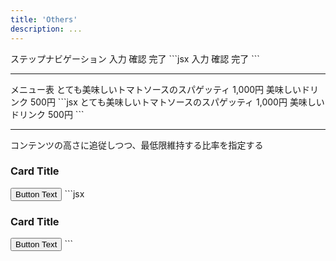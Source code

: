 ```yaml
---
title: 'Others'
description: ...
---
```




<Preview>
	<PreviewTitle>ステップナビゲーション</PreviewTitle>
	<PreviewArea resize p='30' nogrid>
		<Flex className='c--stepNav' g='1.5rem'>
			<Flex className='c--stepNav__item' bgc='text' c='base' op='40' px='30' py='10' pos='r'>
				<Lism className='c--stepNav__body'>
					<Text>入力</Text>
				</Lism>
				<Decorator pos='a' w='0.75em' h='100%' bgc='inherit' l='100%' t='0' css={{ clipPath: 'polygon(0% 0%, 0% 100%, 100% 50%)' }} />
			</Flex>
			<Flex className='c--stepNav__item' bgc='text' c='base' px='30' py='10' pos='r'>
				<Lism className='c--stepNav__body'>
					<Text>確認</Text>
				</Lism>
				<Decorator pos='a' w='0.75em' h='100%' bgc='inherit' l='100%' t='0' css={{ clipPath: 'polygon(0% 0%, 0% 100%, 100% 50%)' }} />
			</Flex>
			<Flex className='c--stepNav__item' bgc='text' c='base' op='40' px='30' py='10' pos='r'>
				<Lism className='c--stepNav__body'>
					<Text>完了</Text>
				</Lism>
			</Flex>
		</Flex>
	</PreviewArea>
	<PreviewCode>
		```jsx
		<Flex className='c--stepNav' g='1.5rem'>
			<Flex className='c--stepNav__item' bgc='text' c='base' op='40' px='30' py='10' pos='r'>
				<Lism className='c--stepNav__body'>
					<Text>入力</Text>
				</Lism>
				<Decorator pos='a' w='0.75em' h='100%' bgc='inherit' l='100%' t='0' css={{ clipPath: 'polygon(0% 0%, 0% 100%, 100% 50%)' }} />
			</Flex>
			<Flex className='c--stepNav__item' bgc='text' c='base' px='30' py='10' pos='r'>
				<Lism className='c--stepNav__body'>
					<Text>確認</Text>
				</Lism>
				<Decorator pos='a' w='0.75em' h='100%' bgc='inherit' l='100%' t='0' css={{ clipPath: 'polygon(0% 0%, 0% 100%, 100% 50%)' }} />
			</Flex>
			<Flex className='c--stepNav__item' bgc='text' c='base' op='40' px='30' py='10' pos='r'>
				<Lism className='c--stepNav__body'>
					<Text>完了</Text>
				</Lism>
			</Flex>
		</Flex>
		```
	</PreviewCode>
</Preview>



---

<Preview>
	<PreviewTitle>メニュー表</PreviewTitle>
	<PreviewArea resize p='30' nogrid>
		<Stack className='c--priceMenu' g='30' fz={['s','m']} lh='s'>
			<Grid gtc='auto 1fr auto' ai='center' g='30'>
				<Text>とても美味しいトマトソースのスパゲッティ</Text>
				<Divider minW='1em' />
				<Text whs='nowrap'>1,000円</Text>
			</Grid>
			<Grid gtc='auto 1fr auto' ai='center' g='30'>
				<Text>美味しいドリンク</Text>
				<Divider minW='1em' />
				<Text whs='nowrap'>500円</Text>
			</Grid>
		</Stack>
	</PreviewArea>
	<PreviewCode>
		```jsx
		<Stack className='c--priceMenu' g='30' fz={['s','m']} lh='s'>
			<Grid gtc='auto 1fr auto' ai='center' g='30'>
				<Text>とても美味しいトマトソースのスパゲッティ</Text>
				<Divider minW='1em' />
				<Text whs='nowrap'>1,000円</Text>
			</Grid>
			<Grid gtc='auto 1fr auto' ai='center' g='30'>
				<Text>美味しいドリンク</Text>
				<Divider minW='1em' />
				<Text whs='nowrap'>500円</Text>
			</Grid>
		</Stack>
		```
	</PreviewCode>
</Preview>


---

<Preview>
	<PreviewTitle>コンテンツの高さに追従しつつ、最低限維持する比率を指定する</PreviewTitle>
	<PreviewArea resize p='30'>
		<Stack pos='r' bdrs='l' ov='h'>
			<Layer isFrame>
				<Media src="/img/img-3.jpg" alt="" width='960' height='640' loading='lazy' decoding='async' />
			</Layer>
			<Flex aspect='16/9'>
				<Stack flexItem={{fx:'1'}} pos='r' g='20' p='30' z='1' minH='100' h='auto' c='white' bgc='black:50%'>
					<h3>Card Title</h3>
					<DammyText lh='s' mb='auto' length='l'/>
					<Button href='#button-test' keycolor='white' c='black' bdrs='full' aslf='end' mbs='30' minW='25%'>Button Text</Button>
				</Stack>
			</Flex>
		</Stack>
	</PreviewArea>
	<PreviewCode slot='tab' label='JSX'>
		```jsx
		<Stack pos='r' bdrs='l' ov='h'>
			<Layer isFrame>
				<Media src="/img/img-3.jpg" alt="" width='960' height='640' loading='lazy' decoding='async' />
			</Layer>
			<Flex aspect='16/9'>
				<Stack flexItem={{fx:'1'}} pos='r' g='20' p='30' z='1' minH='100' h='auto' c='white' bgc='black:50%'>
					<h3>Card Title</h3>
					<DammyText lh='s' mb='auto' length='l'/>
					<Button href='#button-test' keycolor='white' c='black' bdrs='full' aslf='end' mbs='30' minW='25%'>Button Text</Button>
				</Stack>
			</Flex>
		</Stack>
		```
	</PreviewCode>
</Preview>

